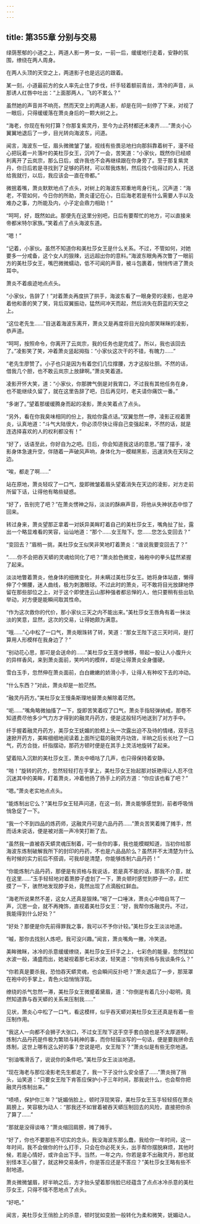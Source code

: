 ```yaml
---
---
---
```

title: 第355章 分别与交易
---



绿荫葱郁的小道之上，两道人影一男一女，一前一后，缓缓地行走着，安静的氛围，缭绕在两人周身。

在两人头顶的天空之上，两道影子也是远远的跟着。

某一刻，小道最前方的女人率先止住了步伐，纤手轻着额前青丝，清冷的声音，从那诱人红唇中吐出：“上面那两人，飞的不累么？”

虽然她的声音并不响亮，然而天空上的两道人影，却是在同一刻停了下来，对视了一眼后，只得缓缓落在萧炎身后的一颗大树之上。

“海老，你现在有何打算？你那复紫灵丹，至今为止药材都还未凑齐……”萧炎小心翼翼地退后了一步，目光转向海波东，问道。

闻言，海波东一怔，眉头微微皱了皱，视线有些畏忌地扫向那斜靠着树干，漫不经心把玩着一片落叶的美杜莎女王，沉吟了一会，苦笑道：“小家伙，既然你已经顺利离开了云岚宗，那么日后，或许我也不会再继续跟在你身旁了。至于那复紫灵丹，你日后若是寻找到了足够的药材，可以帮我炼制，然后找个信得过的人，托送给我就行，以后，我应该会一直在帝都。”

微抿着嘴，萧炎默默地点了点头，对树上的海波东郑重地弯身行礼，沉声道：“海老，不管如何，今日你的所助，萧炎谨记在心，日后海老若是有什么需要人手以及难办之事，力所能及内，小子定会鼎力相助！”

“呵呵，好，既然如此。那便先在这里分别吧，日后有要帮忙的地方，可以直接来帝都米特尔家族。”笑着点了点头海波东道。

“嗯！”

“记着，小家伙。虽然不知道你和美杜莎女王是什么关系。不过，不管如何，对她要多一分戒备，这个女人的狠辣，远远超出你的意料。”海波东眼角再次瞥了一眼前方的美杜莎女王，嘴巴微微蠕动，低不可闻的声音，被斗包裹着，悄悄传进了萧炎耳中。

萧炎不着痕迹地点点头。

“小家伙，告辞了！”对着萧炎再度拱了拱手，海波东看了一眼身旁的凌影，也是冲着他和善的笑了笑，背后双翼振动，猛然间冲天而起，然后消失在蔚蓝的天空之上。

“这位老先生……”目送着海波东离开，萧炎又是再度将目光投向那笑眯眯的凌影，恭声道。

“呵呵，按照命令，你离开了云岚宗，我的任务也是完成了。所以，我也该回去了。”凌影笑了笑，冲着萧炎竖起拇指：“小家伙这次干的不错，有魄力……”

“老先生廖赞了。小子也只是因为有着您们几位撑腰，方才这般壮胆。不然的话，借我几个胆，也不敢云岚宗上放肆啊。”萧炎笑着道。

凌影开怀大笑，道：“小家伙，你那脾气倒是对我胃口，不过我有其他任务在身，也不能继续久留了，就在这里告辞了吧，日后再见时，老夫请你痛饮一番。”

“多谢了。”望着那缓缓腾身而起的凌影，萧炎笑着点了点头。

“另外，看在你我臭味相同的份上，我给你露点话。”双翼忽然一停，凌影正视着萧炎，认真地道：“斗气大陆很大，你必须尽快让得自己变强起来，不然的话，就是连选择喜欢的人的权利都没有！”

“好了，话语至此，你好自为之吧。日后，你会知道我这话的意思。”摆了摆手，凌影身体急速升空，伴随着一声破风声响，身体化为一模糊黑影，迅速消失在天际之边。

“唉，都走了啊……”

站在原地，萧炎轻叹了一口气，旋即微皱着眉头望着消失在天边的凌影，对方走前所留下话，让得他有略些疑惑。

“好了，告别完了吧？”在萧炎愣神之际，淡淡的酥麻声音，将他从失神状态中惊了回来。

转过身来，萧炎望那正拿着一对妖异美眸盯着自己的美杜莎女王，嘴角扯了扯，露出一个略显难看的笑容，讪讪地道：“那个……女王陛下。您……您怎么变回去？”

“变回去？”眉梢一挑，美杜莎女王似笑非笑地盯着萧炎：“谁说我要变回去了？”

“……你不会把吞天蟒的灵魂给同化了吧？”萧炎脸色微变，袖袍中的拳头猛然紧握了起来。

淡淡地瞥着萧炎，他身体的细微变化，并未瞒过美杜莎女王。她将身体站直，懒得伸了个懒腰，迷人曲线，极为刺激眼球。不过此时的萧炎，可不敢将目光放肆地停留在那些部位之上，对于这个即使连云山那种强者都忌惮的人，他只要稍有些出轨举动，对方便是能瞬间取其性命。

“作为这次救你的代价，那小家伙三天之内不能出来。”美杜莎女王唇角有着一抹淡淡的笑意，显然，这次的交易，让得她颇为满意。

“哦……”心中松了一口气，萧炎眼珠转了转，笑道：“那女王陛下这三天时间，是打算用人形模样在我身边了？”

“别动花心思，那可是会送命的……”美杜莎女王莲步微移，带起一股让人小腹升火的异样香风，来到萧炎面前，笑吟吟的模样，却是让得萧炎全身僵硬。

雪白玉手，忽然伸在萧炎面前，白白嫩嫩的娇滑小手，让得人有种咬下去的冲动。

“什么东西？”对此，萧炎却是一脸茫然。

“融灵丹药方。”美杜莎女王慢条斯理地替萧炎解除着茫然。

“呃……”嘴角略微抽搐了一下，旋即苦笑着叹了口气，萧炎手指轻弹纳戒，那卷不知道费尽他多少气力方才得到的融灵丹药方，便是这般轻巧地送到了对方手中。

纤手握着融灵丹药方，美莎女王妩媚的脸颊上头一次露出迫不及待的情绪，双手迅速掀开药方，美眸细细地阅读着上面所记载的融灵丹功效，半晌之后长长吐了一口气，药方合拢，纤指摆动，那药方顿时便是在其手上灵活地旋转了起来。

望着陷入沉默的美杜莎女王，萧炎中嘀咕了几声，也只得保持着安静。

“啪！”旋转的药方，忽然轻轻打在手掌上，美杜莎女王抬起那对妖艳得让人忍不住沉迷其中的美眸，盯着萧炎，冲着他扬了扬手上的药方道：“你应该也看了吧？”

“嗯。”萧炎老实地点点头。

“能炼制出它么？”美杜莎女王轻声问道，在这一刻，萧炎能够感觉到，前者呼吸悄悄急促了一下。

“我一个不到四品的炼药师，这融灵丹可是六品丹药……”萧炎苦笑着摊了摊手，然而话未说话，便是被对面一声冷笑打断了去。

“虽然我一直被吞天蟒灵魂压制着，可一些你的事，我也能模糊知道，当初你给那海波东炼制破解我所下的封印的丹药，不也是六品品阶么？虽然并不太清楚为什么有时候的实力前后不搭调，可我却是清楚，你能够炼制六品丹药！”

“你能炼制六品丹药，那便是有资格与我说话，若是真不能的话，那我不介意，就在这里……”玉手轻轻地对着萧脖子虚划了一下，萧炎顿时感觉到脖子一凉，赶忙摸了一下，骇然地发现脖子处，竟然出现了点滴殷红鲜血。

“海老所说果然不差，这女人还真是狠辣。”咽了一口唾沫，萧炎心中暗自骂了一声，沉思一会，就不再掩饰，直视着美杜莎女王：“好，我帮你炼融灵丹。不过，我能得到什么好处？”

“好处？那便是你先前得罪我之事，我可以不予你计较。”美杜莎女王淡淡地道。

“嘁，那你去找别人炼吧，我可没兴趣。”闻言，萧炎嘴角一撇，冷笑道。

美眸微眯，冰冷的杀意缓缓缭绕，美杜莎女王纤手之上，七彩色的能量，忽然犹如水波一般，涌盛而出，她凝视着那七彩水波，轻笑道：“你有资格与我谈条件么？”

“你若真是要杀我，恐怕吞天蟒灵魂，也会瞬间反扑吧？”萧炎退后了一步，那笼罩在袍中的手掌上，青色火焰悄悄浮现。

缭绕的杀气忽然一滞，美杜莎女王微蹙着黛眉，道：“你倒是有着几分小聪明，竟然知道靠与吞天蟒的关系来压制我……”

见状，萧炎心中松了一口气，看这模样，似乎吞天蟒对美杜莎女王还真是有着一些压制作用。

“我这人一向都不会狮子大张口，不过女王陛下这手空手套白狼也是不太厚道啊，炼制六品丹药是件极为繁琐与耗神的事，而你轻描淡写的一句话，便是要我拼命去炼制，这世上哪有这么好的事？您说是吧，女王陛下？”萧炎似是有些无奈地道。

“别油嘴滑舌了，说说你的条件吧。”美杜莎女王淡淡地道。

“现在海老与那位凌影老先生都走了，我一下子没什么安全感了……”萧炎捎了捎头，讪笑道：“只要女王陛下肯答应保护小子三年时间，那我说什么，也会帮你把融灵丹炼制出来。”

“啧啧，保护你三年？”妩媚俏脸上，顿时浮现笑容，美杜莎女王玉手轻轻搭在萧炎肩膀上，笑容极为动人：“那我还不如冒着被吞天蟒压制回去的风险，直接把你杀了算了……”

“那就是没得谈咯？”萧炎缩回肩膀，摊了摊手。

“好了，你也不要那些不切实的念头，我没海波东那么蠢，我给你一年时间，这一年时间，我不会做你的什么打手，只会在你必死关头，出手帮你摆脱麻烦，其他时候，若是心情好，或许会出下手。当然，一年之内，你若是拿不出融灵丹，那也就别怪本王心狠了，就这种交易条件，你是答应还是不答应？”美杜莎女王略有些不耐地道。

萧炎微微皱眉，好半晌之后，方才抬头望着那俏脸已经蕴含了点点冰冷杀意的美杜莎女王，只得不情不愿地点了点头。

“好吧。”

闻言，美杜莎女王俏脸上的杀意，顿时犹如变脸一般转化为柔和微笑，妩媚动人。